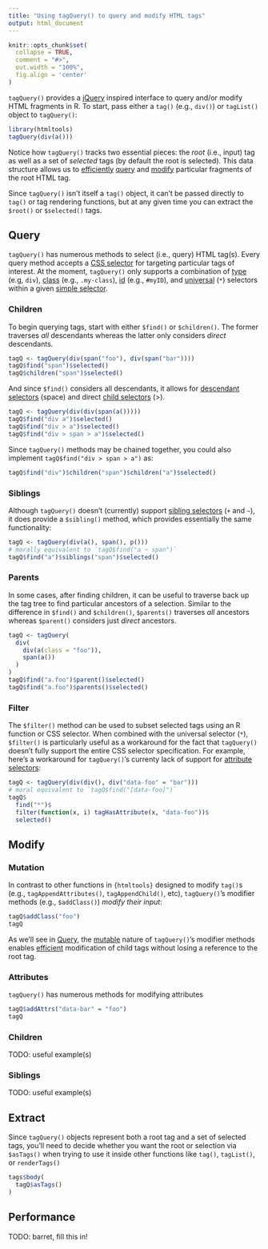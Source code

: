 ```yaml
---
title: "Using tagQuery() to query and modify HTML tags"
output: html_document
---
```


```r
knitr::opts_chunk$set(
  collapse = TRUE,
  comment = "#>",
  out.width = "100%",
  fig.align = 'center'
)
```

`tagQuery()` provides a [jQuery](https://jquery.com) inspired interface to query and/or modify HTML fragments in R. To start, pass either a `tag()` (e.g., `div()`) or `tagList()` object to `tagQuery()`:

```r
library(htmltools)
tagQuery(div(a()))
```

Notice how `tagQuery()` tracks two essential pieces: the _root_ (i.e., input) tag as well as a set of _selected_ tags (by default the root is selected). This data structure allows us to [efficiently](#performance) [query](#query) and [modify](#modify) particular fragments of the root HTML tag.

Since `tagQuery()` isn't itself a `tag()` object, it can't be passed directly to `tag()` or tag rendering functions, but at any given time you can extract the `$root()` or `$selected()` tags.

## Query {#query}

`tagQuery()` has numerous methods to select (i.e., query) HTML tag(s). Every query method accepts a [CSS selector](https://developer.mozilla.org/en-US/docs/Learn/CSS/Building_blocks/Selectors) for targeting particular tags of interest. At the moment, `tagQuery()` only supports a combination of [type](https://www.w3.org/TR/CSS22/selector.html#type-selectors) (e.g, `div`), [class](https://www.w3.org/TR/CSS22/selector.html#class-html) (e.g., `.my-class`), [id](https://www.w3.org/TR/CSS22/selector.html#id-selectors) (e.g., `#myID`), and [universal](https://www.w3.org/TR/CSS22/selector.html#universal-selector) (`*`) selectors within a given [simple selector](https://www.w3.org/TR/CSS22/selector.html#selector-syntax).

### Children

To begin querying tags, start with either `$find()` or `$children()`. The former traverses _all_ descendants whereas the latter only considers _direct_ descendants.

```r
tagQ <- tagQuery(div(span("foo"), div(span("bar"))))
tagQ$find("span")$selected()
tagQ$children("span")$selected()
```

And since `$find()` considers all descendants, it allows for [descendant selectors](https://www.w3.org/TR/CSS22/selector.html#descendant-selectors) (space) and direct [child selectors](https://www.w3.org/TR/CSS22/selector.html#child-selectors) (>).

```r
tagQ <- tagQuery(div(div(span(a()))))
tagQ$find("div a")$selected()
tagQ$find("div > a")$selected()
tagQ$find("div > span > a")$selected()
```

Since `tagQuery()` methods may be chained together, you could also implement  `tagQ$find("div > span > a")` as:

```r
tagQ$find("div")$children("span")$children("a")$selected()
```

### Siblings

Although `tagQuery()` doesn't (currently) support [sibling selectors](https://www.w3schools.com/css/css_combinators.asp) (`+` and `~`), it does provide a `$sibling()` method, which provides essentially the same functionality:

```r
tagQ <- tagQuery(div(a(), span(), p()))
# morally equivalent to `tagQ$find("a ~ span")`
tagQ$find("a")$siblings("span")$selected()
```

### Parents

In some cases, after finding children, it can be useful to traverse back up the tag tree to find particular ancestors of a selection. Similar to the difference in `$find()` and `$children()`, `$parents()` traverses _all_ ancestors whereas `$parent()` considers just _direct_ ancestors.

```r
tagQ <- tagQuery(
  div(
    div(a(class = "foo")),
    span(a())
  )
)
tagQ$find("a.foo")$parent()$selected()
tagQ$find("a.foo")$parents()$selected()
```

<!-- TODO: worth mentioning closest()? -->

### Filter

The `$filter()` method can be used to subset selected tags using an R function or CSS selector. When combined with the universal selector (`*`), `$filter()` is particularly useful as a workaround for the fact that `tagQuery()` doesn't fully support the entire CSS selector specification. For example, here's a workaround for `tagQuery()`'s currenty lack of support for [attribute selectors](https://www.w3.org/TR/CSS22/selector.html#attribute-selectors):

```r
tagQ <- tagQuery(div(div(), div("data-foo" = "bar")))
# moral equivalent to `tagQ$find("[data-foo]")`
tagQ$
  find("*")$
  filter(function(x, i) tagHasAttribute(x, "data-foo"))$
  selected()
```


## Modify {#modify}

### Mutation

In contrast to other functions in `{htmltools}` designed to modify `tag()`s (e.g., `tagAppendAttributes()`, `tagAppendChild()`, etc), `tagQuery()`'s modifier methods (e.g., `$addClass()`) _modify their input_:

```r
tagQ$addClass("foo")
tagQ
```

As we'll see in [Query](#query), the [mutable](https://developer.mozilla.org/en-US/docs/Glossary/Mutable) nature of `tagQuery()`'s modifier methods enables [efficient](#performance) modification of child tags without losing a reference to the root tag.

### Attributes

`tagQuery()` has numerous methods for modifying attributes

```r
tagQ$addAttrs("data-bar" = "foo")
tagQ
```

### Children

TODO: useful example(s)

### Siblings

TODO: useful example(s)



## Extract {#extract}

Since `tagQuery()` objects represent both a root tag and a set of selected tags, you'll need to decide whether you want the root or selection via `$asTags()` when trying to use it inside other functions like `tag()`, `tagList()`, or `renderTags()`

```r
tags$body(
  tagQ$asTags()
)
```


## Performance {#performance}

TODO: barret, fill this in!
